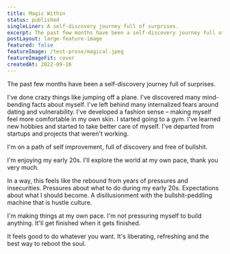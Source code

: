 ```yaml
---
title: Magic Within
status: published
singleLiner: A self-discovery journey full of surprises.
excerpt: The past few months have been a self-discovery journey full of surprises.
postLayout: large-feature-image
featured: false
featureImage: /test-prose/magical.jpeg
featureImageFit: cover
createdAt: 2022-09-16
---
```


The past few months have been a self-discovery journey full of surprises.

I've done crazy things like jumping off a plane. I've discovered many mind-bending facts about myself. I've left behind many internalized fears around dating and vulnerability. I've developed a fashion sense – making myself feel more comfortable in my own skin. I started going to a gym. I've learned new hobbies and started to take better care of myself. I've departed from startups and projects that weren't working.

I'm on a path of self improvement, full of discovery and free of bullshit.

<ImageFigure src="/doing-whatever/eevee.gif" alt="Issa evolving Eevee" />

I'm enjoying my early 20s. I'll explore the world at my own pace, thank you very much.

In a way, this feels like the rebound from years of pressures and insecurities. Pressures about what to do during my early 20s. Expectations about what I should become. A disillusionment with the bullshit-peddling machine that is hustle culture.

I'm making things at my own pace. I'm not pressuring myself to build anything. It'll get finished when it gets finished.

It feels good to do whatever you want. It's liberating, refreshing and the best way to reboot the soul.

<TestProse />
